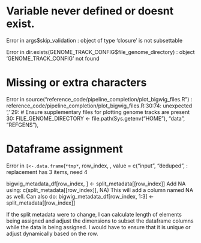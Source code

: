 
# Variable never defined or doesnt exist.
Error in args$skip_validation :
  object of type 'closure' is not subsettable

Error in dir.exists(GENOME_TRACK_CONFIG$file_genome_directory) :
  object 'GENOME_TRACK_CONFIG' not found

# Missing or extra characters
Error in source("reference_code/pipeline_completion/plot_bigwig_files.R") :
  reference_code/pipeline_completion/plot_bigwig_files.R:30:74: unexpected ','
29: # Ensure supplementary files for plotting genome tracks are present
30: FILE_GENOME_DIRECTORY <- file.path(Sys.getenv("HOME"), "data", "REFGENS"),

# Dataframe assignment
Error in `[<-.data.frame`(`*tmp*`, row_index, , value = c("input", "deduped",  :
  replacement has 3 items, need 4

bigwig_metadata_df[row_index, ] <- split_metadata[[row_index]]
Add NA using: c(split_metadata[[row_index]], NA)
This will add a column named NA as well.
Can also do:
bigwig_metadata_df[row_index, 1:3] <- split_metadata[[row_index]]

If the split metadata were to change, I can calculate length of elements being assigned and adjust the dimensions to subset the dataframe columns while the data is being assigned. I would have to ensure that it is unique or adjust dynamically based on the row.

